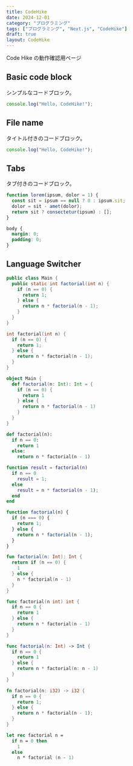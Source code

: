```yaml
---
title: CodeHike
date: 2024-12-01
category: "プログラミング"
tags: ["プログラミング", "Next.js", "CodeHike"]
draft: true
layout: CodeHike
---
```


Code Hike の動作確認用ページ

## Basic code block

シンプルなコードブロック。

```js
console.log("Hello, CodeHike!");
```

## File name

タイトル付きのコードブロック。

```js index.js
console.log("Hello, CodeHike!");
```

## Tabs

タブ付きのコードブロック。

<CodeWithTabs>

```js !!tabs main.js
function lorem(ipsum, dolor = 1) {
  const sit = ipsum == null ? 0 : ipsum.sit;
  dolor = sit - amet(dolor);
  return sit ? consectetur(ipsum) : [];
}
```

```css !!tabs styles.css
body {
  margin: 0;
  padding: 0;
}
```

</CodeWithTabs>

## Language Switcher

<CodeSwitcher>

```java !!
public class Main {
  public static int factorial(int n) {
    if (n == 0) {
      return 1;
    } else {
      return n * factorial(n - 1);
    }
  }
}
```

```cpp !!
int factorial(int n) {
  if (n == 0) {
    return 1;
  } else {
    return n * factorial(n - 1);
  }
}
```

```scala !!
object Main {
  def factorial(n: Int): Int = {
    if (n == 0) {
      return 1
    } else {
      return n * factorial(n - 1)
    }
  }
}
```

```py !!
def factorial(n):
  if n == 0:
    return 1
  else:
    return n * factorial(n - 1)
```

```matlab !!
function result = factorial(n)
  if n == 0
    result = 1;
  else
    result = n * factorial(n - 1);
  end
end
```

```js !!
function factorial(n) {
  if (n === 0) {
    return 1;
  } else {
    return n * factorial(n - 1);
  }
}
```

```kotlin !!
fun factorial(n: Int): Int {
  return if (n == 0) {
    1
  } else {
    n * factorial(n - 1)
  }
}
```

```go !!
func factorial(n int) int {
  if n == 0 {
    return 1
  } else {
    return n * factorial(n - 1)
  }
}
```

```swift !!
func factorial(n: Int) -> Int {
  if n == 0 {
    return 1
  } else {
    return n * factorial(n: n - 1)
  }
}
```

```rust !!
fn factorial(n: i32) -> i32 {
  if n == 0 {
    return 1;
  } else {
    return n * factorial(n - 1);
  }
}
```

```fsharp !!
let rec factorial n =
  if n = 0 then
    1
  else
    n * factorial (n - 1)
```

</CodeSwitcher>
